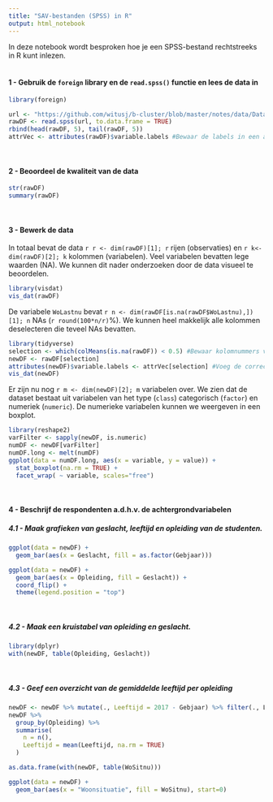 ```yaml
---
title: "SAV-bestanden (SPSS) in R"
output: html_notebook
---
```


In deze notebook wordt besproken hoe je een SPSS-bestand rechtstreeks in R kunt inlezen.<br><br>

#### 1 - Gebruik de `foreign` library en de `read.spss()` functie en lees de data in

```r
library(foreign)

url <- "https://github.com/witusj/b-cluster/blob/master/notes/data/Data%20woonwensen%20studenten.sav?raw=true"
rawDF <- read.spss(url, to.data.frame = TRUE)
rbind(head(rawDF, 5), tail(rawDF, 5))
attrVec <- attributes(rawDF)$variable.labels #Bewaar de labels in een aparte vector voor later
```

<br>

#### 2 - Beoordeel de kwaliteit van de data

```r
str(rawDF)
summary(rawDF)
```

<br>

#### 3 - Bewerk de data
In totaal bevat de data `r r <- dim(rawDF)[1]; r` rijen (observaties) en `r k<- dim(rawDF)[2]; k` kolommen (variabelen). Veel variabelen bevatten lege waarden (NA). We kunnen dit nader onderzoeken door de data visueel te beoordelen.

```r
library(visdat)
vis_dat(rawDF)
```

De variabele `WoLastnu` bevat `r n <- dim(rawDF[is.na(rawDF$WoLastnu),])[1]; n` NAs (`r round(100*n/r)`%). We kunnen heel makkelijk alle kolommen deselecteren die teveel NAs bevatten.

```r
library(tidyverse)
selection <- which(colMeans(is.na(rawDF)) < 0.5) #Bewaar kolomnummers van de variabelen met laag percentage NA
newDF <- rawDF[selection] 
attributes(newDF)$variable.labels <- attrVec[selection] #Voeg de correcte labels toe aan de geselecteerde variabelen
vis_dat(newDF)
```

Er zijn nu nog `r m <- dim(newDF)[2]; m` variabelen over. We zien dat de dataset bestaat uit variabelen van het type (`class`) categorisch (`factor`) en numeriek (`numeric`). De numerieke variabelen kunnen we weergeven in een boxplot.

```r
library(reshape2)
varFilter <- sapply(newDF, is.numeric)
numDF <- newDF[varFilter]
numDF.long <- melt(numDF)
ggplot(data = numDF.long, aes(x = variable, y = value)) + 
  stat_boxplot(na.rm = TRUE) +
  facet_wrap( ~ variable, scales="free")
```
<br>

#### 4 - Beschrijf de respondenten a.d.h.v. de achtergrondvariabelen
##### 4.1 - Maak grafieken van geslacht, leeftijd en opleiding van de studenten.
```r
ggplot(data = newDF) + 
  geom_bar(aes(x = Geslacht, fill = as.factor(Gebjaar)))

ggplot(data = newDF) + 
  geom_bar(aes(x = Opleiding, fill = Geslacht)) +
  coord_flip() +
  theme(legend.position = "top")
```

<br>

##### 4.2 - Maak een kruistabel van opleiding en geslacht.

```r
library(dplyr)
with(newDF, table(Opleiding, Geslacht))
```

<br>

##### 4.3 - Geef een overzicht van de gemiddelde leeftijd per opleiding
```r
newDF <- newDF %>% mutate(., Leeftijd = 2017 - Gebjaar) %>% filter(., Leeftijd > 0)
newDF %>%
  group_by(Opleiding) %>%
  summarise(
    n = n(),
    Leeftijd = mean(Leeftijd, na.rm = TRUE)
  )
```


```r
as.data.frame(with(newDF, table(WoSitnu)))

ggplot(data = newDF) + 
  geom_bar(aes(x = "Woonsituatie", fill = WoSitnu), start=0)
```

